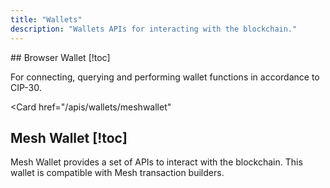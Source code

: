 ```yaml
---
title: "Wallets"
description: "Wallets APIs for interacting with the blockchain."
---
```


<Cards>
  <Card
    href="/apis/wallets/browserwallet"
  >
  ## Browser Wallet [!toc]

  For connecting, querying and performing wallet functions in accordance to CIP-30.
  </Card>

  <Card
    href="/apis/wallets/meshwallet"
  >
  ## Mesh Wallet [!toc]

  Mesh Wallet provides a set of APIs to interact with the blockchain. This wallet is compatible with Mesh transaction builders.
  </Card>
</Cards>